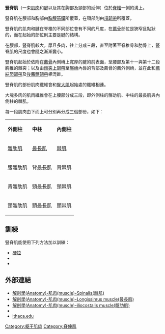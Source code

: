 {{Expand|time=2013-02-14T03:11:18+00:00 }}
{{Infobox muscle
| Name        = 豎脊肌
| Latin       = Musculus erector spinae
| Image       = Gray389 - Erector spinae.png
| Caption     = 背部的深層肌肉 
| Image2      = Gray1124.png
| Caption2    = 由背面看見的腎臟關係圖 
| Origin      = 最後四段[[胸椎|胸椎]]的脊柱 
| Insertion   = 最上段[[胸椎|胸椎]]和[[頸椎|頸椎]]的脊柱 
| Action      = 伸展[[脊椎|脊椎]]
| Blood       = [[薦外動脈|薦外動脈]]
| Nerve       = [[背支|背支]]
| Antagonist  = [[腹直肌|腹直肌]]
<!--
| GraySubject  = 115 
| GrayPage     = 397 
| DorlandsPre  = m_22 
| DorlandsSuf  = 12550616 
-->
}}
'''豎脊肌'''（一束[[肌肉|肌肉]]和[[腱|腱]]以及其在胸部及頸部的延伸）位於[[脊椎|脊椎]]一側的溝上。

豎脊肌在腰部和胸部由[[胸腰筋膜|胸腰筋膜]]所覆蓋，在頸部則由[[項韌帶|項韌帶]]所覆蓋。

豎脊肌的肌肉和腱在脊椎的不同部位會有不同的尺度，在[[薦骨|薦骨]]部位是狹窄且點狀的，而在起始的部位則主要是腱的結構。

在腰部，豎脊肌較大，厚且多肉，往上分成三段，直至附著至脊椎骨和肋骨上，豎脊肌的尺度也會隨之漸漸變小。

豎脊肌起始於依附在[[薦骨|薦骨]]內側嵴上寬厚的腱的前表面，至腰部及第十一與第十二段胸椎的棘突；以及由[[棘突上韌帶|棘突上韌帶]]至[[髂嵴|髂嵴]]內唇的背部及薦骨的薦外側嵴，並在此和[[薦結節韌帶|薦結節韌帶]]及[[後薦髂韌帶|後薦髂韌帶]]相混雜。

豎脊肌的部份肌肉纖維會和[[臀大肌|臀大肌]]起始處的纖維相連。

大塊多肉的肌肉纖維會在上腰部分成三段，即外側柱的髂助肌、中柱的最長肌與內側柱的棘肌。

每一段肌肉由下而上可分別再分成三個部份，如下：

{| class="wikitable"
| '''外側柱''' || '''中柱''' || '''內側柱'''
 |-
 | [[髂肋肌|髂肋肌]] || [[最長肌|最長肌]] || [[棘肌|棘肌]]
 |-
 | 腰髂肋肌 || 背最長肌 || 背棘肌
 |-
 | 背髂肋肌 || 頸最長肌 || 頸棘肌
 |-
 | 頸髂肋肌 || 頭最長肌 || 頭棘肌
|}

==訓練==
豎脊肌能使用下列方法加以訓練：
*[[硬拉|硬拉]]
*{{link-en|俯身挺背|Good-morning}}
*{{link-en|背部伸展|Hyperextension (exercise)}}

==外部連結==
*[http://smallcollation.blogspot.com/2013/02/anatomy-muscle-spinalis.html 解剖學(Anatomy)-肌肉(muscle)-Spinalis(棘肌)]{{Wayback|url=http://smallcollation.blogspot.com/2013/02/anatomy-muscle-spinalis.html |date=20160305062908 }}
*[http://smallcollation.blogspot.com/2013/02/anatomy-muscle-longissimus-muscle.html 解剖學(Anatomy)-肌肉(muscle)-Longissimus muscle(最長肌)]{{Wayback|url=http://smallcollation.blogspot.com/2013/02/anatomy-muscle-longissimus-muscle.html |date=20160305062629 }}
*[https://web.archive.org/web/20160305002224/http://smallcollation.blogspot.com/2013/02/anatomy-muscle-iliocostalis-muscle.html 解剖學(Anatomy)-肌肉(muscle)-iliocostalis muscle(髂肋肌)]
* {{eMedicineDictionary|erector+spinae+muscles}}
* [http://www.ithaca.edu/faculty/lahr/LE2000/Back/FinishedPics/JPEGs/ErectorsFar.jpg ithaca.edu]{{Wayback|url=http://www.ithaca.edu/faculty/lahr/LE2000/Back/FinishedPics/JPEGs/ErectorsFar.jpg |date=20070310235206 }}

{{Gray's}}
{{Muscles_of_thorax_and_back}}

[[Category:躯干肌肉|Category:躯干肌肉]]
[[Category:脊伸肌|Category:脊伸肌]]